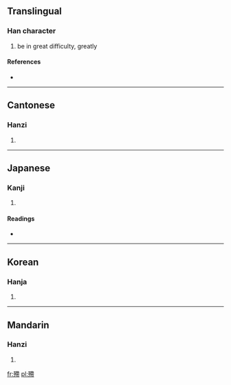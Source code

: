 ==Translingual==

===Han character===
{{Han char|rn=78|rad=歹|as=11|sn=15|four=1422<sub>7</sub>|canj=一弓大心月 (MNKPB)}}

# be in great difficulty, greatly

====References====
* {{Han ref|kx=0582.370|dkj=16550|dj=0975.320|hdz=21393.050|uh=6BA2|ud=27554|bh=E5F3|bd=58867}}

----

==Cantonese==

===Hanzi===
{{yue-hanzi|jyut=|y=taai3}}

# {{defn|Cantonese|sort=歹11}}

----

==Japanese==

===Kanji===
{{ja-kanji|grade=|rs=歹11}}

# {{defn|Japanese|sort=歹11}}

====Readings====
* {{ja-readings|on=[[てい]] (tei), [[たい]] (tai), [[けい]] (kei)|kun=[[つかれる]] (tsukareru)}}

----

==Korean==

===Hanja===
{{ko-hanja|hangeul=체|eumhun=|rv=che|mr=ch'e|y=chey}}

# {{defn|Korean|sort=歹11}}

----

==Mandarin==

===Hanzi===
{{cmn-hanzi|pin=[[tì]] ([[ti4]])|wg=t'i<sup>4</sup>}}

# {{defn|Mandarin|sort=歹11}}

[[fr:殢]]
[[pl:殢]]
